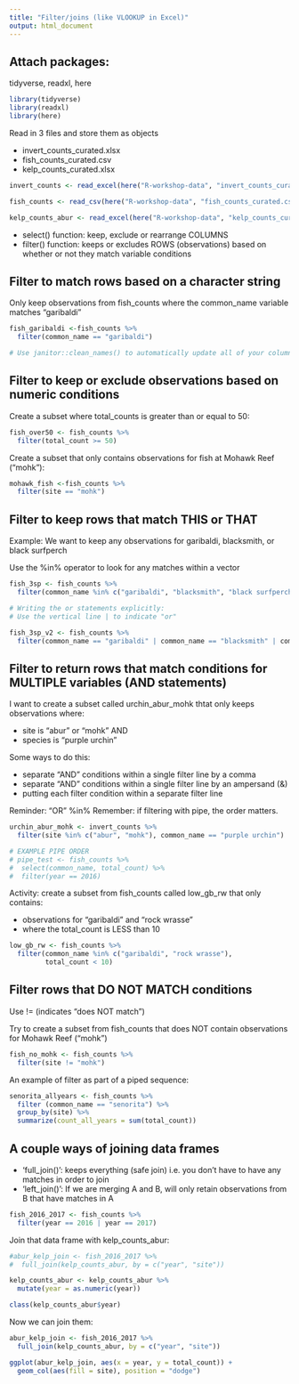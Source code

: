 ```yaml
---
title: "Filter/joins (like VLOOKUP in Excel)"
output: html_document
---
```



## Attach packages:

tidyverse, readxl, here

```r

library(tidyverse)
library(readxl)
library(here)

```

Read in 3 files and store them as objects

- invert_counts_curated.xlsx
- fish_counts_curated.csv
- kelp_counts_curated.xlsx

```r

invert_counts <- read_excel(here("R-workshop-data", "invert_counts_curated.xlsx"))

fish_counts <- read_csv(here("R-workshop-data", "fish_counts_curated.csv"))

kelp_counts_abur <- read_excel(here("R-workshop-data", "kelp_counts_curated.xlsx"))

```

- select() function: keep, exclude or rearrange COLUMNS
- filter() function: keeps or excludes ROWS (observations) based on whether or not they match variable conditions


## Filter to match rows based on a character string

Only keep observations from fish_counts where the common_name variable matches "garibaldi"

```r

fish_garibaldi <-fish_counts %>% 
  filter(common_name == "garibaldi")

# Use janitor::clean_names() to automatically update all of your column names to lowercase_snake_case
```


## Filter to keep or exclude observations based on numeric conditions

Create a subset where total_counts is greater than or equal to 50:

```r

fish_over50 <- fish_counts %>% 
  filter(total_count >= 50)

```


Create a subset that only contains observations for fish at Mohawk Reef ("mohk"):

```r

mohawk_fish <-fish_counts %>% 
  filter(site == "mohk")

```

## Filter to keep rows that match THIS or THAT

Example: We want to keep any observations for garibaldi, blacksmith, or black surfperch

Use the %in% operator to look for any matches within a vector

```r

fish_3sp <- fish_counts %>% 
  filter(common_name %in% c("garibaldi", "blacksmith", "black surfperch"))

# Writing the or statements explicitly:
# Use the vertical line | to indicate "or"

fish_3sp_v2 <- fish_counts %>% 
  filter(common_name == "garibaldi" | common_name == "blacksmith" | common_name == "black surfperch")

```

## Filter to return rows that match conditions for MULTIPLE variables (AND statements)

I want to create a subset called urchin_abur_mohk thtat only keeps observations where:

- site is "abur" or "mohk" AND
- species is "purple urchin"

Some ways to do this:

- separate "AND" conditions within a single filter line by a comma
- separate "AND" conditions within a single filter line by an ampersand (&)
- putting each filter condition within a separate filter line

Reminder: "OR" %in%
Remember: if filtering with pipe, the order matters.

```r
urchin_abur_mohk <- invert_counts %>%
  filter(site %in% c("abur", "mohk"), common_name == "purple urchin")

# EXAMPLE PIPE ORDER
# pipe_test <- fish_counts %>%
#  select(common_name, total_count) %>% 
#  filter(year == 2016)
```

Activity: create a subset from fish_counts called low_gb_rw that only contains:

- observations for "garibaldi" and "rock wrasse"
- where the total_count is LESS than 10

```r
low_gb_rw <- fish_counts %>% 
  filter(common_name %in% c("garibaldi", "rock wrasse"),
         total_count < 10)
```

## Filter rows that DO NOT MATCH conditions

Use != (indicates "does NOT match")

Try to create a subset from fish_counts that does NOT contain observations for Mohawk Reef ("mohk")

```r
fish_no_mohk <- fish_counts %>% 
  filter(site != "mohk")
```

An example of filter as part of a piped sequence:

```r
senorita_allyears <- fish_counts %>% 
  filter (common_name == "senorita") %>% 
  group_by(site) %>% 
  summarize(count_all_years = sum(total_count))
```

## A couple ways of joining data frames

- 'full_join()': keeps everything (safe join) i.e. you don't have to have any matches in order to join
- 'left_join()': If we are merging A and B, will only retain observations from B that have matches in A

```r
fish_2016_2017 <- fish_counts %>% 
  filter(year == 2016 | year == 2017)
```


Join that data frame with kelp_counts_abur:

```r
#abur_kelp_join <- fish_2016_2017 %>% 
#  full_join(kelp_counts_abur, by = c("year", "site"))
```

```r
kelp_counts_abur <- kelp_counts_abur %>% 
  mutate(year = as.numeric(year))

class(kelp_counts_abur$year)

```


Now we can join them:

```r
abur_kelp_join <- fish_2016_2017 %>% 
  full_join(kelp_counts_abur, by = c("year", "site"))

ggplot(abur_kelp_join, aes(x = year, y = total_count)) +
  geom_col(aes(fill = site), position = "dodge")
```


